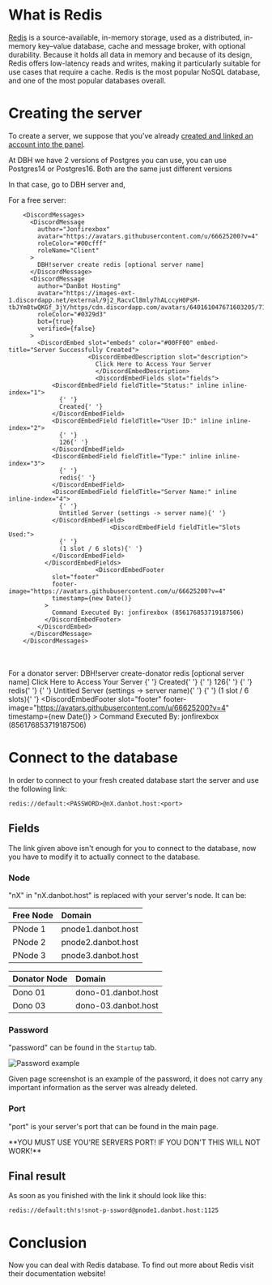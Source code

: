 # What is Redis

[Redis](https://redis.io/) is a source-available, in-memory storage, used as a distributed, in-memory key–value database, cache and message broker, with optional durability. Because it holds all data in memory and because of its design, Redis offers low-latency reads and writes, making it particularly suitable for use cases that require a cache. Redis is the most popular NoSQL database, and one of the most popular databases overall.

<Redirect
  href="https://en.wikipedia.org/wiki/Redis"
  label="Source: Wikipedia"
/>

# Creating the server

To create a server, we suppose that you've already [created and linked an account into the panel](/getting-started).

At DBH we have 2 versions of Postgres you can use, you can use Postgres14 or Postgres16. Both are the same just different versions

In that case, go to DBH server and,

For a free server:


        <DiscordMessages>
          <DiscordMessage
            author="Jonfirexbox"
            avatar="https://avatars.githubusercontent.com/u/66625200?v=4"
            roleColor="#00cfff"
            roleName="Client"
          >
            DBH!server create redis [optional server name]
          </DiscordMessage>
          <DiscordMessage
            author="DanBot Hosting"
            avatar="https://images-ext-1.discordapp.net/external/9j2_RacvCl8mly7hALccyH0PsM-tbJYm8twQKGf_3jY/https/cdn.discordapp.com/avatars/640161047671603205/718aa5783508125a02e3b244a1bf096e.png"
            roleColor="#0329d3"
            bot={true}
            verified={false}
          >
            <DiscordEmbed slot="embeds" color="#00FF00" embed-title="Server Successfully Created">
						  <DiscordEmbedDescription slot="description">
							Click Here to Access Your Server
							</DiscordEmbedDescription>
							<DiscordEmbedFields slot="fields">
                <DiscordEmbedField fieldTitle="Status:" inline inline-index="1">
                  {' '}
                  Created{' '}
                </DiscordEmbedField>
                <DiscordEmbedField fieldTitle="User ID:" inline inline-index="2">
                  {' '}
                  126{' '}
                </DiscordEmbedField>
                <DiscordEmbedField fieldTitle="Type:" inline inline-index="3">
                  {' '}
                  redis{' '}
                </DiscordEmbedField>
                <DiscordEmbedField fieldTitle="Server Name:" inline inline-index="4">
                  {' '}
                  Untitled Server (settings -> server name){' '}
                </DiscordEmbedField>
								<DiscordEmbedField fieldTitle="Slots Used:">
                  {' '}
                  (1 slot / 6 slots){' '}
                </DiscordEmbedField>
              </DiscordEmbedFields>
							<DiscordEmbedFooter
                slot="footer"
                footer-image="https://avatars.githubusercontent.com/u/66625200?v=4"
                timestamp={new Date()}
              >
                Command Executed By: jonfirexbox (856176853719187506)
              </DiscordEmbedFooter>
            </DiscordEmbed>
          </DiscordMessage>
        </DiscordMessages>
<br></br>
For a donator server:
        <DiscordMessages>
         <DiscordMessage
          author="Jonfirexbox"
          avatar="https://avatars.githubusercontent.com/u/66625200?v=4"
          roleName="Donator"
          roleColor="#ff00a0"
          roleIcon="https://images-ext-1.discordapp.net/external/jcxosamsnMQwF-XU7dDsYt5Mz_ti0BRJc5pzpGSDPQ0/https/cdn.discordapp.com/role-icons/898041754564046869/576cbb697c65c8fffe1df17961401d8b.png?format=webp&quality=lossless"
          >
           DBH!server create-donator redis [optional server name]
          </DiscordMessage>
          <DiscordMessage
            author="DanBot Hosting"
            avatar="https://images-ext-1.discordapp.net/external/9j2_RacvCl8mly7hALccyH0PsM-tbJYm8twQKGf_3jY/https/cdn.discordapp.com/avatars/640161047671603205/718aa5783508125a02e3b244a1bf096e.png"
            roleColor="#0329d3"
            bot={true}
            verified={false}
          >
            <DiscordEmbed slot="embeds" color="#00FF00" embed-title="Server Successfully Created">
						  <DiscordEmbedDescription slot="description">
							Click Here to Access Your Server
							</DiscordEmbedDescription>
							<DiscordEmbedFields slot="fields">
                <DiscordEmbedField fieldTitle="Status:" inline inline-index="1">
                  {' '}
                  Created{' '}
                </DiscordEmbedField>
                <DiscordEmbedField fieldTitle="User ID:" inline inline-index="2">
                  {' '}
                  126{' '}
                </DiscordEmbedField>
                <DiscordEmbedField fieldTitle="Type:" inline inline-index="3">
                  {' '}
                  redis{' '}
                </DiscordEmbedField>
                <DiscordEmbedField fieldTitle="Server Name:" inline inline-index="4">
                  {' '}
                  Untitled Server (settings -> server name){' '}
                </DiscordEmbedField>
								<DiscordEmbedField fieldTitle="Slots Used:">
                  {' '}
                  (1 slot / 6 slots){' '}
                </DiscordEmbedField>
              </DiscordEmbedFields>
							<DiscordEmbedFooter
                slot="footer"
                footer-image="https://avatars.githubusercontent.com/u/66625200?v=4"
                timestamp={new Date()}
              >
                Command Executed By: jonfirexbox (856176853719187506)
              </DiscordEmbedFooter>
            </DiscordEmbed>
          </DiscordMessage>
        </DiscordMessages>


# Connect to the database

In order to connect to your fresh created database start the server and use the following link:

```text
redis://default:<PASSWORD>@nX.danbot.host:<port>
```

## Fields

The link given above isn't enough for you to connect to the database, now you have to modify it to actually connect to the database.

### Node

"nX" in "nX.danbot.host" is replaced with your server's node. It can be:

| Free Node    | Domain              |
| :------ | :------------------ |
| PNode 1 | pnode1.danbot.host  |
| PNode 2 | pnode2.danbot.host  |
| PNode 3 | pnode3.danbot.host  |

| Donator Node | Domain |
| :------ | :------------------ |
| Dono 01 | dono-01.danbot.host |
| Dono 03 | dono-03.danbot.host |

### Password

"password" can be found in the `Startup` tab.

![Password example](/content/databases/redis.png)

<Tip>
  Given page screenshot is an example of the password, it does not carry any
  important information as the server was already deleted.
</Tip>

### Port

"port" is your server's port that can be found in the main page.

<Tip>
  **YOU MUST USE YOU'RE SERVERS PORT! IF YOU DON'T THIS WILL NOT WORK!**
</Tip>

## Final result

As soon as you finished with the link it should look like this:

```text
redis://default:th!s!snot-p-ssword@pnode1.danbot.host:1125
```

# Conclusion

Now you can deal with Redis database. To find out more about Redis visit their documentation website!

<Redirect href="https://redis.io/docs/latest/" label="Redis Docs" />
